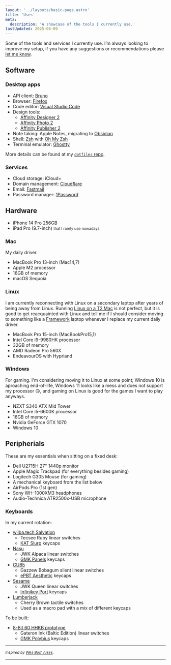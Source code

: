```yaml
---
layout: '../layouts/basic-page.astro'
title: 'Uses'
meta:
  description: 'A showcase of the tools I currently use.'
lastUpdated: 2025-06-09
---
```



Some of the tools and services I currently use. I’m always looking to improve my setup, if you have any suggestions or recommendations please [let me know](/contact/).

## Software

### Desktop apps

- API client: [Bruno](https://www.usebruno.com)
- Browser: [Firefox](https://www.mozilla.org/firefox/)
- Code editor: [Visual Studio Code](https://code.visualstudio.com)
- Design tools:
  - [Affinity Designer 2](https://affinity.serif.com/designer/)
  - [Affinity Photo 2](https://affinity.serif.com/photo/)
  - [Affinity Publisher 2](https://affinity.serif.com/publisher/)
- Note taking: Apple Notes, migrating to [Obsidian](https://obsidian.md)
- Shell: [Zsh](https://www.zsh.org) with [Oh My Zsh](https://github.com/ohmyzsh/ohmyzsh/wiki)
- Terminal emulator: [Ghostty](https://ghostty.org)

More details can be found at my [`dotfiles` repo](https://github.com/guill3m/dotfiles).

### Services

- Cloud storage: iCloud+
- Domain management: [Cloudflare](https://www.cloudflare.com)
- Email: [Fastmail](https://www.fastmail.com)
- Password manager: [1Password](https://1password.com)

## Hardware

- iPhone 14 Pro 256GB
- iPad Pro (9.7-inch) <small>that I rarely use nowadays</small>

### Mac

My daily driver.

- MacBook Pro 13-inch (Mac14,7)
- Apple M2 processor
- 16GB of memory
- macOS Sequoia

### Linux

I am currently reconnecting with Linux on a secondary laptop after years of being away from Linux. Running [Linux on a T2 Mac](https://wiki.t2linux.org) is not perfect, but it is good to get reacquainted with Linux and tell me if I should consider moving to something like a [Framework](https://frame.work) laptop whenever I replace my current daily driver.

- MacBook Pro 15-inch (MacBookPro15,1)
- Intel Core i9-9980HK processor
- 32GB of memory
- AMD Radeon Pro 560X
- EndeavourOS with Hyprland

### Windows

For gaming. I'm considering moving it to Linux at some point; Windows 10 is aproaching end-of-life, Windows 11 looks like a mess and does not support my processor 🙃, and gaming on Linux is good for the games I want to play anyways.

- NZXT S340 ATX Mid Tower
- Intel Core i5-6600K processor
- 16GB of memory
- Nvidia GeForce GTX 1070
- Windows 10

## Peripherials

These are my essentials when sitting on a fixed desk:

- Dell U2715H 27" 1440p monitor
- Apple Magic Trackpad (for everything besides gaming)
- Logitech G305 Mouse (for gaming)
- A mechanical keyboard from the list below
- AirPods Pro (1st gen)
- Sony WH-1000XM3 headphones
- Audio-Technica ATR2500x-USB microphone

### Keyboards

In my current rotation:

- [wilba.tech Salvation](https://salvun.com/pages/wilba-tech-salvation)
  - Tecsee Ruby linear switches
  - [KAT Slurp](https://geekhack.org/index.php?topic=111105.0) keycaps
- [Nasu](https://www.keebwerk.com/the-nasu-a-premium-alice-layout-keyboard-by-hephaestus-works/)
  - JWK Alpaca linear switches
  - [GMK Panels](https://geekhack.org/index.php?topic=114447.0) keycaps
- [CU65](https://geekhack.org/index.php?topic=102859.0)
  - Gazzew Bobagum silent linear switches
  - [ePBT Aesthetic](https://geekhack.org/index.php?topic=111589.0) keycaps
- [Sesame](https://github.com/str-dst/sesame)
  - JWK Queen linear switches
  - [Infinikey Port](https://geekhack.org/index.php?topic=107558.0) keycaps
- [Lumberjack](https://github.com/peej/lumberjack-keyboard)
  - Cherry Brown tactile switches
  - Used as a macro pad with a mix of different keycaps

To be built:

- [8-Bit 60 HHKB prototype](https://geekhack.org/index.php?topic=116816.0)
  - Gateron Ink (Baltic Edition) linear switches
  - [GMK Polybius](https://geekhack.org/index.php?topic=109957.0) keycaps

---

_<small>Inspired by [Wes Bos’ /uses](https://wesbos.com/uses).</small>_

---
